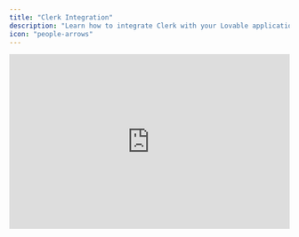 ```yaml
---
title: "Clerk Integration"
description: "Learn how to integrate Clerk with your Lovable application"
icon: "people-arrows"
---
```


<iframe width="100%" height="315" src="https://www.youtube.com/embed/tyAsNwu_xCI?si=VHCGf2IlFRQzVLeD" title="YouTube video player" frameborder="0" allow="accelerometer; autoplay; clipboard-write; encrypted-media; gyroscope; picture-in-picture; web-share" referrerpolicy="strict-origin-when-cross-origin" allowfullscreen />

Here is a step-by-step guide:

<Steps>
  <Step title="Introduction to Clerk">
    **Clerk** is a developer tool for authentication, user management, and team roles.

    - Provides authentication out-of-the-box
    - Supports OAuth, social logins, and multi-factor authentication
    - Easily integrates with Superbase
  </Step>
  <Step title="Setting Up Clerk Authentication">
    <Steps>
      <Step title="Step 1">
        **Create a Clerk Account** → [Clerk.com](https://clerk.com)
      </Step>
      <Step title="Step 2">
        **Set Up a New Application**

        <Steps>
          <Step title="Step 1">
            Sign in to Clerk & create a new app
          </Step>
          <Step title="Step 2">
            Enable authentication methods (Google, GitHub, LinkedIn, etc.)
          </Step>
          <Step title="Step 3">
            Copy your **public API key**
          </Step>
        </Steps>
      </Step>
      <Step title="Step 3">
        **Integrate Clerk with Lovable**

        <Steps>
          <Step title="Step 1">
            In **Lovable**, add Clerk as your authentication provider
          </Step>
          <Step title="Step 2">
            Paste the **public API key**
          </Step>
          <Step title="Step 3">
            Deploy & test authentication
          </Step>
        </Steps>
      </Step>
    </Steps>
  </Step>
  <Step title="Enabling Clerk’s Waitlist Component">
    <Note>
      **Why use a waitlist?** – Gather early users before launching your app\\\\\\\\\\\\\\!
    </Note>
    <Steps>
      <Step title="Step 1">
        Go to **Clerk Dashboard → Configure → Restrictions**
      </Step>
      <Step title="Step 2">
        Set mode to **Waitlist**
      </Step>
      <Step title="Step 3">
        - Users who sign up will now be **pending approval**
        - Admins can approve users from the Clerk dashboard
      </Step>
    </Steps>
    <Note>
      **Bonus:**

      Customize the waitlist email in Clerk\\\\\\\\\\\\\\!
    </Note>
  </Step>
  <Step title="Managing Users & Teams in Clerk">
    **Create Organizations & User Roles**

    <Steps>
      <Step title="Step 1">
        Enable **Organization Support** in Clerk
      </Step>
      <Step title="Step 2">
        Set default roles (Admin, Editor, Viewer, etc.)
      </Step>
      <Step title="Step 3">
        Invite users via email
      </Step>
      <Step title="Step 4">
        Assign permissions & access levels
      </Step>
    </Steps>
    <Note>
      **Using Clerk’s User Profile Component**

      - Provides a prebuilt user management dashboard
      - Supports social logins & password authentication
      - Users can manage their own accounts & 2FA
    </Note>
  </Step>
  <Step title="Clerk + Supabase Integration">
    <Note>
      **Why integrate with Supabase?**

      - Store user data in a database
      - Secure authentication with JWT tokens
      - Connect authentication to app features
    </Note>
    **How to integrate:**

    <Steps>
      <Step title="Step 1">
        In **Supabase**, generate a JWT secret
      </Step>
      <Step title="Step 2">
        In **Clerk Dashboard → JWT Templates**, add the secret
      </Step>
      <Step title="Step 3">
        Enable **Clerk as an authentication provider**
      </Step>
      <Step title="Step 4">
        Update your app to use **Supabase authentication**
      </Step>
    </Steps>
  </Step>
  <Step title="Deploying a Custom Domain with Lovable">
    <Note>
      **Why use a custom domain?**

      Boosts brand recognition & trust

      [More information here](https://docs.lovable.dev/tips-tricks/custom-domain).
    </Note>
    <Steps>
      <Step title="Step 1">
        In **Lovable**, navigate to **Custom Domain Settings**
      </Step>
      <Step title="Step 2">
        Enter your purchased domain
      </Step>
      <Step title="Step 3">
        Lovable will **automatically configure** DNS settings
      </Step>
      <Step title="Step 4">
        Deploy & test your app with the new domain
      </Step>
    </Steps>
  </Step>
  <Step title="Bonus – Debugging with Clerk’s Impersonation Feature">
    <Note>
      **What is Impersonation Mode?**

      Admins can log in as any user to troubleshoot issues
    </Note>
    <Steps>
      <Step title="Step 1">
        In **Clerk Dashboard**, select a user
      </Step>
      <Step title="Step 2">
        Click **Impersonate User**
      </Step>
      <Step title="Step 3">
        View the app as the selected user
      </Step>
      <Step title="Step 4">
        Ensure security restrictions prevent impersonators from making account changes
      </Step>
    </Steps>
  </Step>
  <Step title="Final Thoughts & Next Steps">
    **Your app now has:**

    - Secure authentication with Clerk
    - A waitlist to collect early users
    - User & team management features
    - Supabase database integration
    - A professional custom domain
  </Step>
</Steps>